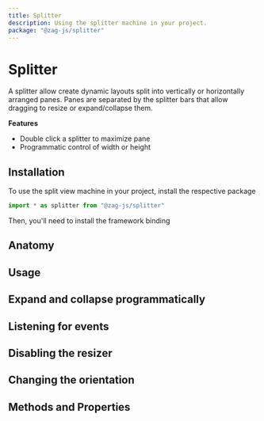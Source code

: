 ```yaml
---
title: Splitter
description: Using the splitter machine in your project.
package: "@zag-js/splitter"
---
```


# Splitter

A splitter allow create dynamic layouts split into vertically or horizontally arranged panes. 
Panes are separated by the splitter bars that allow dragging to resize or expand/collapse them.

<Resources pkg="@zag-js/splitter" />

**Features**

- Double click a splitter to maximize pane
- Programmatic control of width or height

## Installation

To use the split view machine in your project, install the respective package

```jsx
import * as splitter from "@zag-js/splitter"
```

Then, you'll need to install the framework binding

<CodeSnippet id="splitter/installation.mdx" />

## Anatomy

## Usage

## Expand and collapse programmatically

## Listening for events

## Disabling the resizer

## Changing the orientation

## Methods and Properties

<ApiTable name="splitter" />
